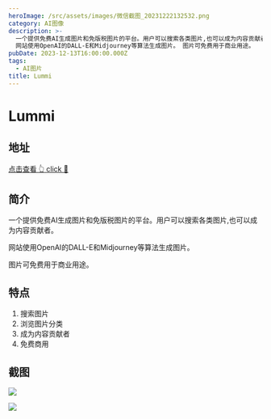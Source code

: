 ```yaml
---
heroImage: /src/assets/images/微信截图_20231222132532.png
category: AI图像
description: >-
  一个提供免费AI生成图片和免版税图片的平台。用户可以搜索各类图片,也可以成为内容贡献者。
  网站使用OpenAI的DALL-E和Midjourney等算法生成图片。 图片可免费用于商业用途。
pubDate: 2023-12-13T16:00:00.000Z
tags:
  - AI图片
title: Lummi
---
```


# Lummi

## 地址

<a href="https://www.lummi.ai/" target="_blank">
  <div class="tooltip-container">
    <span class="text">点击查看 👆</span>
    <span> click 👋</span>
  </div>
</a>

## 简介

一个提供免费AI生成图片和免版税图片的平台。用户可以搜索各类图片,也可以成为内容贡献者。

网站使用OpenAI的DALL-E和Midjourney等算法生成图片。

图片可免费用于商业用途。

## 特点

1. 搜索图片
2. 浏览图片分类
3. 成为内容贡献者
4. 免费商用

## 截图

![](/src/assets/images/微信截图_20231222132532.png)

![](/src/assets/images/微信截图_20231222132907.png)
